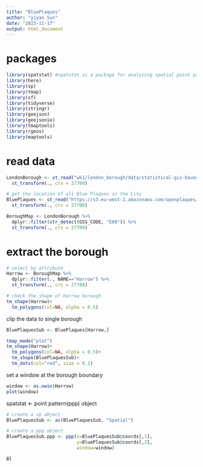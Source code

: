 ```yaml
---
title: "BluePlaques"
author: "yiyan Sun"
date: "2023-11-17"
output: html_document
---
```

# packages
```r
library(spatstat) #spatstat is a package for analyzing spatial point pattern data
library(here)
library(sp)
library(tmap)
library(sf)
library(tidyverse)
library(stringr)
library(geojson)
library(geojsonio)
library(tmaptools)
library(rgeos)
library(maptools)
```

# read data
```r
LondonBorough <- st_read("wk1/london_borough/data/statistical-gis-boundaries-london/ESRI/London_Borough_Excluding_MHW.shp")%>% 
  st_transform(., crs = 27700)

# get the location of all Blue Plaques in the City
BluePlaques <- st_read("https://s3.eu-west-2.amazonaws.com/openplaques/open-plaques-london-2018-04-08.geojson") %>% 
  st_transform(., crs = 27700)

BoroughMap <- LondonBorough %>% 
  dplyr::filter(str_detect(GSS_CODE, "E09")) %>% 
  st_transform(., crs = 27700)
```

# extract the borough
```r
# select by attribute
Harrow <- BoroughMap %>% 
  dplyr::filter(., NAME=="Harrow") %>% 
  st_transform(., crs = 27700)

# check the shape of harrow borough
tm_shape(Harrow)+
  tm_polygons(col=NA, alpha = 0.5)
```

clip the data to single borough
```r
BluePlaquesSub <- BluePlaques[Harrow,]

tmap_mode("plot")
tm_shape(Harrow)+
  tm_polygons(col=NA, alpha = 0.5)+
  tm_shape(BluePlaquesSub)+
  tm_dots(col="red", size = 0.1)

```

set a window at the borough boundary

```r
window <- as.owin(Harrow)
plot(window)
```

spatstat <- point pattern(ppp) object

```r
# create a sp object
BluePlaquesSub <- as(BluePlaquesSub, "Spatial")

# create a ppp object
BluePlaquesSub.ppp <- ppp(x=BluePlaquesSub@coords[,1],
                          y=BluePlaquesSub@coords[,2],
                          window=window)
```

```r
Bl
```



